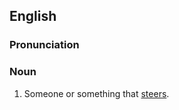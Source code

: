 ==English==
===Pronunciation===
{{IPA|/ˈstɪəɹə/}}

===Noun===
{{en-noun}}

# Someone or something that [[steers]].